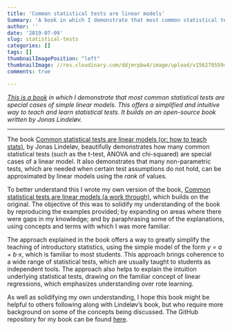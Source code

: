 ```yaml
---
title: 'Common statistical tests are linear models'
Summary: 'A book in which I demonstrate that most common statistical tests are special cases of linear models (building on a book by J. Lindeløv). This offers a simplified and intuitive way to understand statistical tests. '
author: ''
date: '2019-07-09'
slug: statistical-tests
categories: []
tags: []
thumbnailImagePosition: "left"
thumbnailImage: //res.cloudinary.com/ddjmrpbw4/image/upload/v1562705594/05%20Statistical%20tests/image_dummy2.png
comments: true

---
```


_[This is a book](https://steverxd.github.io/Stat_tests/) in which I demonstrate that most common statistical tests are special cases of simple linear models. This offers a simplified and intuitive way to teach and learn statistical tests. It builds on an open-source book written by Jonas Lindeløv._ 

<hr>
<!--more--->

The book [Common statistical tests are linear models (or: how to teach stats)](https://lindeloev.github.io/tests-as-linear/), by Jonas Lindeløv, beautifully demonstrates how many common statistical tests (such as the t-test, ANOVA and chi-squared) are special cases of a linear model. It also demonstrates that many non-parametric tests, which are needed when certain test assumptions do not hold, can be approximated by linear models using the _rank_ of values.

To better understand this I wrote my own version of the book, [Common statistical tests are linear models (a work through)](https://steverxd.github.io/Stat_tests/), which builds on the original. The objective of this was to solidify my understanding of the book by reproducing the examples provided; by expanding on areas where there were gaps in my knowledge; and by paraphrasing some of the explanations, using concepts and terms with which I was more familiar.  

The approach explained in the book offers a way to greatly simplify the teaching of introductory statistics, using the simple model of the form _y = a + b⋅x_, which is familiar to most students. This approach brings coherence to a wide range of statistical tests, which are usually taught to students as independent tools. The approach also helps to explain the intuition underlying statistical tests, drawing on the familiar concept of linear regressions, which emphasizes understanding over rote learning.

As well as solidifying my own understanding, I hope this book might be helpful to others following along with Lindeløv's book, but who require more background on some of the concepts being discussed. The GitHub repository for my book can be found [here](https://github.com/SteveRxD/Stat_tests).
